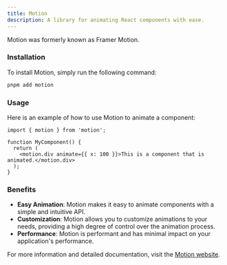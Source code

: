 ```yaml
---
title: Motion
description: A library for animating React components with ease.
---
```


<Tip>Motion was formerly known as Framer Motion.</Tip>

### Installation

To install Motion, simply run the following command:

```sh title="Terminal"
pnpm add motion
```

### Usage

Here is an example of how to use Motion to animate a component:

```tsx title="my-component.tsx"
import { motion } from 'motion';

function MyComponent() {
  return (
    <motion.div animate={{ x: 100 }}>This is a component that is animated.</motion.div>
  );
}
```

### Benefits

- **Easy Animation**: Motion makes it easy to animate components with a simple and intuitive API.
- **Customization**: Motion allows you to customize animations to your needs, providing a high degree of control over the animation process.
- **Performance**: Motion is performant and has minimal impact on your application's performance.

For more information and detailed documentation, visit the [Motion website](https://motion.dev/).
